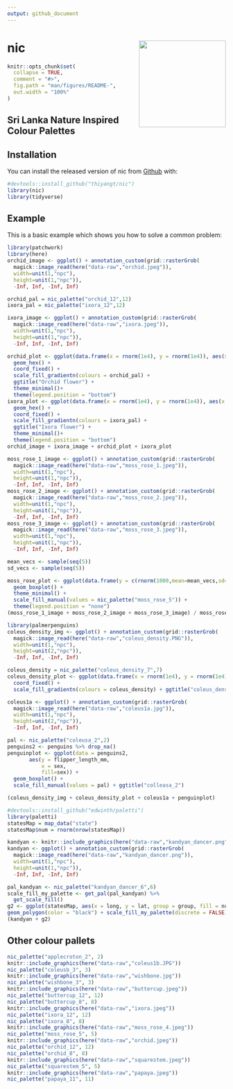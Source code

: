 ```yaml
---
output: github_document
---
```


# nic <img src="hex/hexsticker.png" align="right" height="200"/>

<!-- README.md is generated from README.Rmd. Please edit that file -->

```r
knitr::opts_chunk$set(
  collapse = TRUE,
  comment = "#>",
  fig.path = "man/figures/README-",
  out.width = "100%"
)
```


<!-- badges: start -->
<!-- badges: end -->

## Sri Lanka Nature Inspired Colour Palettes

## Installation

You can install the released version of nic from [Github](https://github.com/thiyangt/nic) with:

```r
#devtools::install_github("thiyangt/nic")
library(nic)
library(tidyverse)
```

## Example

This is a basic example which shows you how to solve a common problem:

```r
library(patchwork)
library(here)
orchid_image <- ggplot() + annotation_custom(grid::rasterGrob(
  magick::image_read(here("data-raw","orchid.jpeg")),
  width=unit(1,"npc"),
  height=unit(1,"npc")),
  -Inf, Inf, -Inf, Inf)

orchid_pal = nic_palette("orchid_12",12)
ixora_pal = nic_palette("ixora_12",12)

ixora_image <- ggplot() + annotation_custom(grid::rasterGrob(
  magick::image_read(here("data-raw","ixora.jpeg")),
  width=unit(1,"npc"),
  height=unit(1,"npc")),
  -Inf, Inf, -Inf, Inf)

orchid_plot <- ggplot(data.frame(x = rnorm(1e4), y = rnorm(1e4)), aes(x = x, y = y)) +
  geom_hex() +
  coord_fixed() +
  scale_fill_gradientn(colours = orchid_pal) + 
  ggtitle("Orchid flower") +
  theme_minimal()+
  theme(legend.position = "bottom")
ixora_plot <- ggplot(data.frame(x = rnorm(1e4), y = rnorm(1e4)), aes(x = x, y = y)) +
  geom_hex() +
  coord_fixed() +
  scale_fill_gradientn(colours = ixora_pal) + 
  ggtitle("Ixora flower") +
  theme_minimal()+
  theme(legend.position = "bottom")
orchid_image + ixora_image + orchid_plot + ixora_plot
```

```r
moss_rose_1_image <- ggplot() + annotation_custom(grid::rasterGrob(
  magick::image_read(here("data-raw","moss_rose_1.jpeg")),
  width=unit(1,"npc"),
  height=unit(1,"npc")),
  -Inf, Inf, -Inf, Inf)
moss_rose_2_image <- ggplot() + annotation_custom(grid::rasterGrob(
  magick::image_read(here("data-raw","moss_rose_2.jpeg")),
  width=unit(1,"npc"),
  height=unit(1,"npc")),
  -Inf, Inf, -Inf, Inf)
moss_rose_3_image <- ggplot() + annotation_custom(grid::rasterGrob(
  magick::image_read(here("data-raw","moss_rose_3.jpeg")),
  width=unit(1,"npc"),
  height=unit(1,"npc")),
  -Inf, Inf, -Inf, Inf)

mean_vecs <- sample(seq(5))
sd_vecs <- sample(seq(5))

moss_rose_plot <- ggplot(data.frame(y = c(rnorm(1000,mean=mean_vecs,sd=sd_vecs)),x = sample(LETTERS[1:5],1000,replace=TRUE)),aes(x = x,y = y,fill = x)) + 
  geom_boxplot() + 
  theme_minimal() +
  scale_fill_manual(values = nic_palette("moss_rose_5")) +
  theme(legend.position = "none")
(moss_rose_1_image + moss_rose_2_image + moss_rose_3_image) / moss_rose_plot
```


```r
library(palmerpenguins)
coleus_density_img <- ggplot() + annotation_custom(grid::rasterGrob(
  magick::image_read(here("data-raw","coleus_density.PNG")),
  width=unit(1,"npc"),
  height=unit(2,"npc")),
  -Inf, Inf, -Inf, Inf)

coleus_density = nic_palette("coleus_density_7",7)
coleus_density_plot <- ggplot(data.frame(x = rnorm(1e4), y = rnorm(1e4)), aes(x = x, y = y)) + geom_hex() +
  coord_fixed() +
  scale_fill_gradientn(colours = coleus_density) + ggtitle("coleus_density_7")

coleus1a <- ggplot() + annotation_custom(grid::rasterGrob(
  magick::image_read(here("data-raw","coleus1a.jpg")),
  width=unit(1,"npc"),
  height=unit(2,"npc")),
  -Inf, Inf, -Inf, Inf)

pal <- nic_palette("coleusa_2",2)
penguins2 <- penguins %>% drop_na()
penguinplot <- ggplot(data = penguins2, 
       aes(y = flipper_length_mm,
           x = sex,
           fill=sex)) +
  geom_boxplot() +
  scale_fill_manual(values = pal) + ggtitle("colleasa_2")

(coleus_density_img + coleus_density_plot + coleus1a + penguinplot)
```

```r
#devtools::install_github("edwinth/paletti")
library(paletti)
statesMap = map_data("state")
statesMap$num = rnorm(nrow(statesMap))

kandyan <- knitr::include_graphics(here("data-raw","kandyan_dancer.png"))
kandyan <- ggplot() + annotation_custom(grid::rasterGrob(
  magick::image_read(here("data-raw","kandyan_dancer.png")),
  width=unit(1,"npc"),
  height=unit(1,"npc")),
  -Inf, Inf, -Inf, Inf)

pal_kandyan <- nic_palette("kandyan_dancer_6",6)
scale_fill_my_palette <- get_pal(pal_kandyan) %>%
  get_scale_fill()
g2 <- ggplot(statesMap, aes(x = long, y = lat, group = group, fill = num)) + 
geom_polygon(color = "black") + scale_fill_my_palette(discrete = FALSE)
(kandyan + g2)
```

## Other colour pallets

```r

nic_palette("applecroton_2", 2)
knitr::include_graphics(here("data-raw","coleus1b.JPG"))
nic_palette("coleusb_3", 3)
knitr::include_graphics(here("data-raw","wishbone.jpg"))
nic_palette("wishbone_3", 3)
knitr::include_graphics(here("data-raw","buttercup.jpeg"))
nic_palette("buttercup_12", 12)
nic_palette("buttercup_8", 8)
knitr::include_graphics(here("data-raw","ixora.jpeg"))
nic_palette("ixora_12", 12)
nic_palette("ixora_8", 8)
knitr::include_graphics(here("data-raw","moss_rose_4.jpeg"))
nic_palette("moss_rose_5", 5)
knitr::include_graphics(here("data-raw","orchid.jpeg"))
nic_palette("orchid_12", 12)
nic_palette("orchid_8", 8)
knitr::include_graphics(here("data-raw","squarestem.jpeg"))
nic_palette("squarestem_5", 5)
knitr::include_graphics(here("data-raw","papaya.jpeg"))
nic_palette("papaya_11", 11)


```
